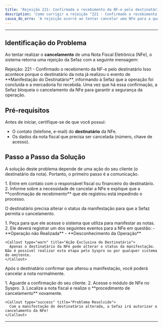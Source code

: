 ```yaml
---
title: 'Rejeição 221: Confirmado o recebimento da NF-e pelo destinatário'
description: 'Como corrigir a rejeição "221 - Confirmado o recebimento da NF-e pelo destinatário" ao tentar cancelar uma NFe no Syspro ERP.'
causa_do_erro: 'A rejeição ocorre ao tentar cancelar uma NFe para a qual o destinatário já realizou o evento de Manifestação, confirmando o recebimento da mercadoria.'
---
```



---

## Identificação do Problema

Ao tentar realizar o **cancelamento** de uma Nota Fiscal Eletrônica (NFe), o sistema retorna uma rejeição da Sefaz com a seguinte mensagem:

<Callout type="error" title="Erro Apresentado">
  Rejeição: 221 - Confirmado o recebimento da NF-e pelo destinatário
</Callout>

<Callout type="info" title="Causa do Erro">
  Isso acontece porque o destinatário da nota já realizou o evento de **Manifestação do Destinatário**, informando à Sefaz que a operação foi concluída e a mercadoria foi recebida. Uma vez que há essa confirmação, a Sefaz bloqueia o cancelamento da NFe para garantir a segurança da operação.
</Callout>

## Pré-requisitos

Antes de iniciar, certifique-se de que você possui:

- O contato (telefone, e-mail) do **destinatário** da NFe.
- Os dados da nota fiscal que precisa ser cancelada (número, chave de acesso).

## Passo a Passo da Solução

<Steps>
  <Step title="Entrar em Contato com o Destinatário">
    <p>A solução deste problema depende de uma ação do seu cliente (o destinatário da nota). Portanto, o primeiro passo é a comunicação.</p>
    1. Entre em contato com o responsável fiscal ou financeiro do destinatário.
    2. Informe sobre a necessidade de cancelar a NFe e explique que a **confirmação de recebimento** que ele registrou está impedindo o processo.
  </Step>

  <Step title="Solicitar a Alteração da Manifestação">
    <p>O destinatário precisa alterar o status da manifestação para que a Sefaz permita o cancelamento.</p>
    1. Peça para que ele acesse o sistema que utiliza para manifestar as notas.
    2. Ele deverá registrar um dos seguintes eventos para a NFe em questão:
        - **Operação não Realizada**
        - **Desconhecimento da Operação**

    <Callout type="warn" title="Ação Exclusiva do Destinatário">
      Apenas o destinatário da NFe pode alterar o status da manifestação. Não é possível realizar esta etapa pelo Syspro ou por qualquer sistema do emitente.
    </Callout>
  </Step>

  <Step title="Cancelar a NFe no Syspro">
    <p>Após o destinatário confirmar que alterou a manifestação, você poderá cancelar a nota normalmente.</p>
    1. Aguarde a confirmação do seu cliente.
    2. Acesse o módulo de NFe no Syspro.
    3. Localize a nota fiscal e realize o **procedimento de cancelamento** novamente.

    <Callout type="success" title="Problema Resolvido">
      Com a manifestação do destinatário alterada, a Sefaz irá autorizar o cancelamento da NFe!
    </Callout>
  </Step>
</Steps>

---

<SuporteSection modulo="NFe" />